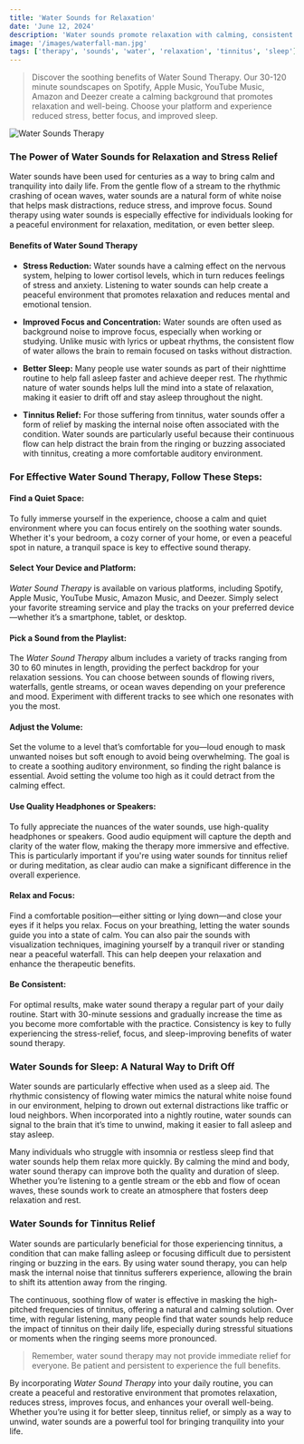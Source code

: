 ```yaml
---
title: 'Water Sounds for Relaxation'
date: 'June 12, 2024'
description: 'Water sounds promote relaxation with calming, consistent tones, helping to soothe the mind, reduce stress, and improve focus. These sounds also assist with better sleep and can be used as a form of sound therapy for conditions like tinnitus.'
image: '/images/waterfall-man.jpg'
tags: ['therapy', 'sounds', 'water', 'relaxation', 'tinnitus', 'sleep']
---
```


<Blockquote>
  Discover the soothing benefits of Water Sound Therapy. Our 30-120 minute
  soundscapes on Spotify, Apple Music, YouTube Music, Amazon and Deezer create a
  calming background that promotes relaxation and well-being. Choose your
  platform and experience reduced stress, better focus, and improved sleep.
</Blockquote>

<Image src="/images/waterfall-man.jpg" alt="Water Sounds Therapy" />

<StreamingPlatforms
  spotifyLink="https://open.spotify.com/album/0nB6t8BmPRt7KjU9dN80RB?si=Ll_CaqivRgeZSXpqjeM99Q"
  appleMusicLink="https://music.apple.com/de/album/beyond-the-buzz-4/1751194030"
  youtubeMusicLink="https://youtube.com/playlist?list=OLAK5uy_mKoJVC5ehF-4zOWyJoHKUce_ZYZJqTiuA&si=KcdeFm7X-BoW4POi"
  amazonMusicLink="https://amazon.com/music/player/albums/B0D6M936D3"
  deezerLink="https://deezer.page.link/wYFio5HF9uXA2xFx9"
/>

### The Power of Water Sounds for Relaxation and Stress Relief

Water sounds have been used for centuries as a way to bring calm and tranquility into daily life. From the gentle flow of a stream to the rhythmic crashing of ocean waves, water sounds are a natural form of white noise that helps mask distractions, reduce stress, and improve focus. Sound therapy using water sounds is especially effective for individuals looking for a peaceful environment for relaxation, meditation, or even better sleep.

#### Benefits of Water Sound Therapy

- **Stress Reduction:** Water sounds have a calming effect on the nervous system, helping to lower cortisol levels, which in turn reduces feelings of stress and anxiety. Listening to water sounds can help create a peaceful environment that promotes relaxation and reduces mental and emotional tension.

- **Improved Focus and Concentration:** Water sounds are often used as background noise to improve focus, especially when working or studying. Unlike music with lyrics or upbeat rhythms, the consistent flow of water allows the brain to remain focused on tasks without distraction.

- **Better Sleep:** Many people use water sounds as part of their nighttime routine to help fall asleep faster and achieve deeper rest. The rhythmic nature of water sounds helps lull the mind into a state of relaxation, making it easier to drift off and stay asleep throughout the night.

- **Tinnitus Relief:** For those suffering from tinnitus, water sounds offer a form of relief by masking the internal noise often associated with the condition. Water sounds are particularly useful because their continuous flow can help distract the brain from the ringing or buzzing associated with tinnitus, creating a more comfortable auditory environment.

### For Effective Water Sound Therapy, Follow These Steps:

#### <Highlighter>Find a Quiet Space:</Highlighter>

To fully immerse yourself in the experience, choose a calm and quiet environment where you can focus entirely on the soothing water sounds. Whether it's your bedroom, a cozy corner of your home, or even a peaceful spot in nature, a tranquil space is key to effective sound therapy.

#### <Highlighter>Select Your Device and Platform:</Highlighter>

_Water Sound Therapy_ is available on various platforms, including Spotify, Apple Music, YouTube Music, Amazon Music, and Deezer. Simply select your favorite streaming service and play the tracks on your preferred device—whether it’s a smartphone, tablet, or desktop.

#### <Highlighter>Pick a Sound from the Playlist:</Highlighter>

The _Water Sound Therapy_ album includes a variety of tracks ranging from 30 to 60 minutes in length, providing the perfect backdrop for your relaxation sessions. You can choose between sounds of flowing rivers, waterfalls, gentle streams, or ocean waves depending on your preference and mood. Experiment with different tracks to see which one resonates with you the most.

<AdComponent />

#### <Highlighter>Adjust the Volume:</Highlighter>

Set the volume to a level that’s comfortable for you—loud enough to mask unwanted noises but soft enough to avoid being overwhelming. The goal is to create a soothing auditory environment, so finding the right balance is essential. Avoid setting the volume too high as it could detract from the calming effect.

#### <Highlighter>Use Quality Headphones or Speakers:</Highlighter>

To fully appreciate the nuances of the water sounds, use high-quality headphones or speakers. Good audio equipment will capture the depth and clarity of the water flow, making the therapy more immersive and effective. This is particularly important if you're using water sounds for tinnitus relief or during meditation, as clear audio can make a significant difference in the overall experience.

#### <Highlighter>Relax and Focus:</Highlighter>

Find a comfortable position—either sitting or lying down—and close your eyes if it helps you relax. Focus on your breathing, letting the water sounds guide you into a state of calm. You can also pair the sounds with visualization techniques, imagining yourself by a tranquil river or standing near a peaceful waterfall. This can help deepen your relaxation and enhance the therapeutic benefits.

#### <Highlighter>Be Consistent:</Highlighter>

For optimal results, make water sound therapy a regular part of your daily routine. Start with 30-minute sessions and gradually increase the time as you become more comfortable with the practice. Consistency is key to fully experiencing the stress-relief, focus, and sleep-improving benefits of water sound therapy.

### Water Sounds for Sleep: A Natural Way to Drift Off

Water sounds are particularly effective when used as a sleep aid. The rhythmic consistency of flowing water mimics the natural white noise found in our environment, helping to drown out external distractions like traffic or loud neighbors. When incorporated into a nightly routine, water sounds can signal to the brain that it’s time to unwind, making it easier to fall asleep and stay asleep.

Many individuals who struggle with insomnia or restless sleep find that water sounds help them relax more quickly. By calming the mind and body, water sound therapy can improve both the quality and duration of sleep. Whether you’re listening to a gentle stream or the ebb and flow of ocean waves, these sounds work to create an atmosphere that fosters deep relaxation and rest.

<AdComponent />

### Water Sounds for Tinnitus Relief

Water sounds are particularly beneficial for those experiencing tinnitus, a condition that can make falling asleep or focusing difficult due to persistent ringing or buzzing in the ears. By using water sound therapy, you can help mask the internal noise that tinnitus sufferers experience, allowing the brain to shift its attention away from the ringing.

The continuous, soothing flow of water is effective in masking the high-pitched frequencies of tinnitus, offering a natural and calming solution. Over time, with regular listening, many people find that water sounds help reduce the impact of tinnitus on their daily life, especially during stressful situations or moments when the ringing seems more pronounced.

<Blockquote>
  Remember, water sound therapy may not provide immediate relief for everyone.
  Be patient and persistent to experience the full benefits.
</Blockquote>

By incorporating _Water Sound Therapy_ into your daily routine, you can create a peaceful and restorative environment that promotes relaxation, reduces stress, improves focus, and enhances your overall well-being. Whether you’re using it for better sleep, tinnitus relief, or simply as a way to unwind, water sounds are a powerful tool for bringing tranquility into your life.
